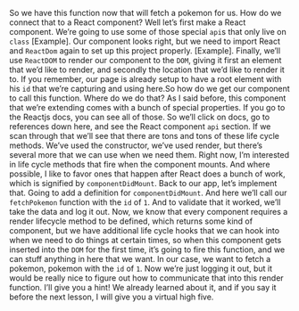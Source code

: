 
<Layout>
<Lesson {...lessons[14]} />

So we have this function now that will fetch a pokemon for us. How do we connect that to a React component? Well let’s first make a React component. We’re going to use some of those special `api`s that only live on `class` [Example]. Our component looks right, but we need to import React and `ReactDom` again to set up this project properly. [Example]. Finally, we’ll use `ReactDOM` to render our component to the `DOM`, giving it first an element that we’d like to render, and secondly the location that we’d like to render it to. If you remember, our page is already setup to have a root element with his `id` that we’re capturing and using here.So how do we get our component to call this function. Where do we do that? As I said before, this component that we’re extending comes with a bunch of special properties. If you go to the Reactjs docs, you can see all of those. So we’ll click on docs, go to references down here, and see the React component `api` section. If we scan through that we’ll see that there are tons and tons of these life cycle methods. We’ve used the constructor, we’ve used render, but there’s several more that we can use when we need them. Right now, I’m interested in life cycle methods that fire when the component mounts. And where possible, I like to favor ones that happen after React does a bunch of work, which is signified by `componentDidMount`. Back to our app, let’s implement that. Going to add a definition for `componentDidMount`. And here we’ll call our `fetchPokemon` function with the `id` of `1`. And to validate that it worked, we’ll take the data and log it out. Now, we know that every component requires a render lifecycle method to be defined, which returns some kind of component, but we have additional life cycle hooks that we can hook into when we need to do things at certain times, so when this component gets inserted into the `DOM` for the first time, it’s going to fire this function, and we can stuff anything in here that we want. In our case, we want to fetch a pokemon, pokemon with the `id` of `1`. Now we’re just logging it out, but it would be really nice to figure out how to communicate that into this render function. I’ll give you a hint! We already learned about it, and if you say it before the next lesson, I will give you a virtual high five.

<Index />
</Layout>
